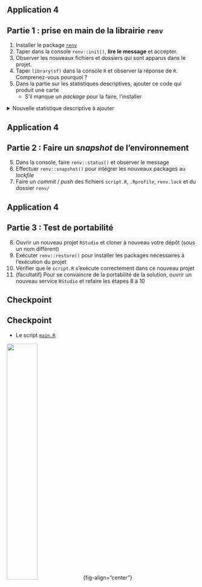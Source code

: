 ## Application 4 {.smaller}

:::{.callout-tip collapse="true" icon=false .noincremental}
## Partie 1 : prise en main de la librairie `renv`

1. Installer le package [`renv`](https://rstudio.github.io/renv/articles/renv.html)
2. Taper dans la console `renv::init()`, __lire le message__ et accepter.
3. Observer les nouveaux fichiers et dossiers qui sont apparus dans le projet.
4. Taper `library(sf)` dans la console `R` et observer la réponse de `R`. Comprenez-vous pourquoi ?
4. Dans la partie sur les statistiques descriptives, ajouter ce code qui produit une carte
    + S'il manque un _package_ pour la faire, l'installer

<details>


<summary>
Nouvelle statistique descriptive à ajouter
</summary>

```.r
# PART DES SENIORS DANS LA POPULATION ---------------------------

# France geojson
departements <- sf::st_read(
  "https://minio.lab.sspcloud.fr/projet-formation/bonnes-pratiques/data/france.geojson"
)

# PART DES SENIORS FRANCE ENTIERE =====================================

part_seniors <- open_dataset(
  "./data/RPindividus",
  hive_style = TRUE
) %>%
  mutate(plus_60 = AGED > 60) %>%
  group_by(DEPT, plus_60) %>%
  summarise(
    population_totale = sum(IPONDI)
  ) %>%
  group_by(DEPT) %>%
  mutate(
    population_60_ans = population_totale,
    pourcentage_60_plus = population_totale/sum(population_totale),
    population_totale = sum(population_totale)
  ) %>%
  filter(plus_60 == TRUE) %>%
  select(DEPT, population_totale, population_60_ans, pourcentage_60_plus) %>%
  collect()


# CARTE =====================================

departements_60_plus_sf <- departements %>%
  inner_join(
    part_seniors,
    by = c("INSEE_DEP" = "DEPT")
  )


ggplot(departements_60_plus_sf) +
  geom_sf(aes(fill = pourcentage_60_plus)) + 
  scale_fill_fermenter(n.breaks = 5, palette = "PuBuGn", direction = 1) + 
  theme_void() + 
  labs(
    title = "Part des personnes de plus de 60 ans par département",
    caption = "Source: Insee, Fichiers détails du recensement de la population",
    fill = "Part (%)"
  )
```

</details>

:::

## Application 4 {.smaller}

:::{.callout-tip collapse="true" icon=false}
## Partie 2 : Faire un *snapshot* de l'environnement

::: {.nonincremental}
5. Dans la console, faire `renv::status()` et observer le message
6. Effectuer `renv::snapshot()` pour intégrer les nouveaux packages au *lockfile*
7. Faire un _commit_ / _push_ des fichiers `script.R`, `.Rprofile`, `renv.lock` et du dossier `renv/`
:::

:::

## Application 4 {.smaller}

:::{.callout-tip collapse="true" icon=false}
## Partie 3 : Test de portabilité

::: {.nonincremental}
8. Ouvrir un nouveau projet `RStudio` et cloner à nouveau votre dépôt (sous un nom différent)
9. Exécuter `renv::restore()` pour installer les packages nécessaires à l'exécution du projet
10. Vérifier que le `script.R` s'exécute correctement dans ce nouveau projet
11. (facultatif) Pour se convaincre de la portabilité de la solution, ouvrir un nouveau service `RStudio` et refaire les étapes 8 à 10
:::

:::

## Checkpoint

::: {.callout-caution .noincremental}
## Checkpoint

* Le script [`main.R`](https://github.com/InseeFrLab/formation-bonnes-pratiques-exo-correction/blob/appli4/main.R)

![](checkpoint.jpg){width="40%"}{fig-align="center"}

:::
